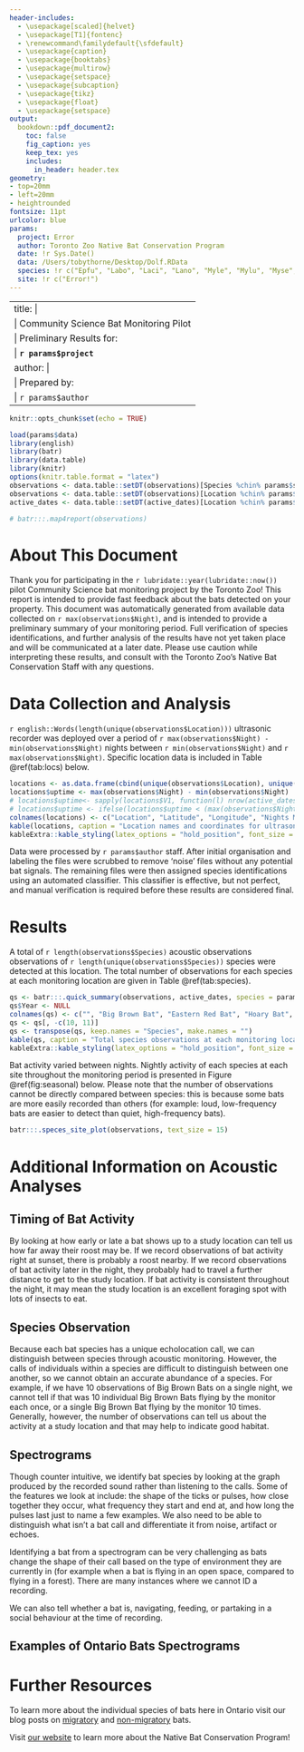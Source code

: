 ```yaml
---
header-includes:
  - \usepackage[scaled]{helvet}
  - \usepackage[T1]{fontenc}
  - \renewcommand\familydefault{\sfdefault}
  - \usepackage{caption}
  - \usepackage{booktabs}
  - \usepackage{multirow}
  - \usepackage{setspace}
  - \usepackage{subcaption}
  - \usepackage{tikz}
  - \usepackage{float}
  - \usepackage{setspace}
output:
  bookdown::pdf_document2: 
    toc: false
    fig_caption: yes
    keep_tex: yes
    includes:
      in_header: header.tex
geometry:
- top=20mm
- left=20mm
- heightrounded
fontsize: 11pt
urlcolor: blue
params:
  project: Error
  author: Toronto Zoo Native Bat Conservation Program
  date: !r Sys.Date()
  data: /Users/tobythorne/Desktop/Dolf.RData
  species: !r c("Epfu", "Labo", "Laci", "Lano", "Myle", "Mylu", "Myse", "Pesu")
  site: !r c("Error!")
---
```


---
title: |
    | Community Science Bat Monitoring Pilot
    | Preliminary Results for:
    | **`r params$project`**
author: |
    | Prepared by:
    | `r params$author`
---

```r
knitr::opts_chunk$set(echo = TRUE)
```

```r
load(params$data)
library(english)
library(batr)
library(data.table)
library(knitr)
options(knitr.table.format = "latex") 
observations <- data.table::setDT(observations)[Species %chin% params$species]
observations <- data.table::setDT(observations)[Location %chin% params$site]
active_dates <- data.table::setDT(active_dates)[Location %chin% params$site]
```

```r
# batr:::.map4report(observations)
```


# About This Document {-}

Thank you for participating in the `r lubridate::year(lubridate::now())` pilot Community Science bat monitoring project by the Toronto Zoo! This report is intended to provide fast feedback about the bats detected on your property. This document was automatically generated from available data collected on `r max(observations$Night)`, and is intended to provide a preliminary summary of your monitoring period. Full verification of species identifications, and further analysis of the results have not yet taken place and will be communicated at a later date. Please use caution while interpreting these results, and consult with the Toronto Zoo's Native Bat Conservation Staff with any questions. 

# Data Collection and Analysis

`r english::Words(length(unique(observations$Location)))` ultrasonic recorder was deployed over a period of `r max(observations$Night) - min(observations$Night)` nights between `r min(observations$Night)` and `r max(observations$Night)`. Specific location data is included in Table \@ref(tab:locs) below.

```r
locations <- as.data.frame(cbind(unique(observations$Location), unique(observations$Latitude), unique(observations$Longitude)))
locations$uptime <- max(observations$Night) - min(observations$Night)
# locations$uptime<- sapply(locations$V1, function(l) nrow(active_dates[active_dates$Location==l & active_dates$Log_Count > 0.5,]))
# locations$uptime <- ifelse(locations$uptime < (max(observations$Night) - min(observations$Night)), locations$uptime, (max(observations$Night) - min(observations$Night)) )
colnames(locations) <- c("Location", "Latitude", "Longitude", "Nights Monitored")
kable(locations, caption = "Location names and coordinates for ultrasonic recorders included in these data.") %>% kableExtra::row_spec(0,bold=TRUE) %>%
kableExtra::kable_styling(latex_options = "hold_position", font_size = 10)
```

Data were processed by `r params$author` staff. After initial organisation and labeling the files were scrubbed to remove 'noise' files without any potential bat signals. The remaining files were then assigned species identifications using an automated classifier. This classifier is effective, but not perfect, and manual verification is required before these results are considered final. 

\newpage

# Results

A total of `r length(observations$Species)` acoustic observations observations of `r length(unique(observations$Species))` species were detected at this location. The total number of observations for each species at each monitoring location are given in Table \@ref(tab:species). 

```r
qs <- batr:::.quick_summary(observations, active_dates, species = params$species)
qs$Year <- NULL
colnames(qs) <- c("", "Big Brown Bat", "Eastern Red Bat", "Hoary Bat", "Silver-haired Bat", "Eastern Small-footed Myotis", "Little Brown Myotis", "Northern Myotis", "Tri-colored Bat", "Number of Nights Monitored")
qs <- qs[, -c(10, 11)]
qs <- transpose(qs, keep.names = "Species", make.names = "")
kable(qs, caption = "Total species observations at each monitoring location.") %>% kableExtra::row_spec(0,bold=TRUE) %>%
kableExtra::kable_styling(latex_options = "hold_position", font_size = 10)
```

Bat activity varied between nights. Nightly activity of each species at each site throughout the monitoring period is presented in Figure \@ref(fig:seasonal) below. Please note that the number of observations cannot be directly compared between species: this is because some bats are more easily recorded than others (for example: loud, low-frequency bats are easier to detect than quiet, high-frequency bats). 

```r
batr:::.speces_site_plot(observations, text_size = 15)
```

\newpage

# Additional Information on Acoustic Analyses

## Timing of Bat Activity

By looking at how early or late a bat shows up to a study location can tell us how far away their roost may be. If we record observations of bat activity right at sunset, there is probably a roost nearby. If we record observations of bat activity later in the night, they probably had to travel a further distance to get to the study location. If bat activity is consistent throughout the night, it may mean the study location is an excellent foraging spot with lots of insects to eat.

## Species Observation

Because each bat species has a unique echolocation call, we can distinguish between species through acoustic monitoring. However, the calls of individuals within a species are difficult to distinguish between one another, so we cannot obtain an accurate abundance of a species. For example, if we have 10 observations of Big Brown Bats on a single night, we cannot tell if that was 10 individual Big Brown Bats flying by the monitor each once, or a single Big Brown Bat flying by the monitor 10 times. Generally, however, the number of observations can tell us about the activity at a study location and that may help to indicate good habitat.

## Spectrograms

Though counter intuitive, we identify bat species by looking at the graph produced by the recorded sound rather than listening to the calls. Some of the features we look at include: the shape of the ticks or pulses, how close together they occur, what frequency they start and end at, and how long the pulses last just to name a few examples. We also need to be able to distinguish what isn’t a bat call and differentiate it from noise, artifact or echoes.

Identifying a bat from a spectrogram can be very challenging as bats change the shape of their call based on the type of environment they are currently in (for example when a bat is flying in an open space, compared to flying in a forest). There are many instances where we cannot ID a recording.

We can also tell whether a bat is, navigating, feeding, or partaking in a social behaviour at the time of recording.

## Examples of Ontario Bats Spectrograms

# Further Resources

To learn more about the individual species of bats here in Ontario visit our blog posts on [migratory](https://adoptapond.wordpress.com/2021/08/04/bats-of-ontario-part-1-migratory-species-wingedwednesdays/) and [non-migratory](https://adoptapond.wordpress.com/2021/08/11/bats-of-ontario-part-2-the-resident-species-wingedwednesdays/) bats.
  
Visit [our website](https://www.torontozoo.com/bats) to learn more about the Native Bat Conservation Program!


